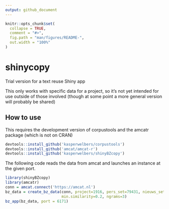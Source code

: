 ```yaml
---
output: github_document
---
```


<!-- README.md is generated from README.Rmd. Please edit that file -->

```r
knitr::opts_chunk$set(
  collapse = TRUE,
  comment = "#>",
  fig.path = "man/figures/README-",
  out.width = "100%"
)
```

# shinycopy

Trial version for a text reuse Shiny app

This only works with specific data for a project, so it's not yet intended for use outside of those involved (though at some point a more general version will probably be shared)


## How to use

This requires the development version of corpustools and the amcatr package (which is not on CRAN)

```r
devtools::install_github('kasperwelbers/corpustools')
devtools::install_github('amcat/amcat-r')
devtools::install_github('kasperwelbers/shinyBZcopy')
```

The following code reads the data from amcat and launches an instance at the given port.

```r
library(shinyBZcopy)
library(amcatr)
conn = amcat.connect('https://amcat.nl')
bz_data = create_bz_data(conn, project=1916, pers_set=79431, nieuws_set=79457, 
                         min.similarity=0.2, ngrams=3)
bz_app(bz_data, port = 6171)
```
